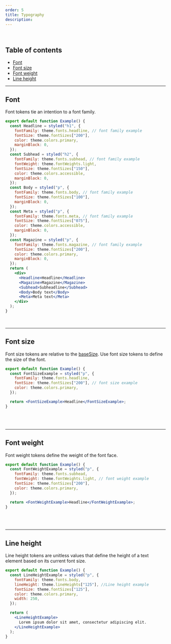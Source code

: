 ```yaml
---
order: 5
title: Typography
description:
---
```


<BR />

## Table of contents

- [Font](/foundations/typography#Font)
- [Font size](/foundations/typography#Font%20size)
- [Font weight](/foundations/typography#Font%20weight)
- [Line height](/foundations/typography#Line%20height)

---

## Font

Font tokens tie an intention to a font family.

```jsx withPreview
export default function Example() {
  const Headline = styled("h1", {
    fontFamily: theme.fonts.headline, // font family example
    fontSize: theme.fontSizes["200"],
    color: theme.colors.primary,
    marginBlock: 0,
  });
  const Subhead = styled("h2", {
    fontFamily: theme.fonts.subhead, // font family example
    fontWeight: theme.fontWeights.light,
    fontSize: theme.fontSizes["150"],
    color: theme.colors.accessible,
    marginBlock: 0,
  });
  const Body = styled("p", {
    fontFamily: theme.fonts.body, // font family example
    fontSize: theme.fontSizes["100"],
    marginBlock: 0,
  });
  const Meta = styled("p", {
    fontFamily: theme.fonts.meta, // font family example
    fontSize: theme.fontSizes["075"],
    color: theme.colors.accessible,
    marginBlock: 0,
  });
  const Magazine = styled("p", {
    fontFamily: theme.fonts.magazine, // font family example
    fontSize: theme.fontSizes["200"],
    color: theme.colors.primary,
    marginBlock: 0,
  });
  return (
    <div>
      <Headline>Headline</Headline>
      <Magazine>Magazine</Magazine>
      <Subhead>Subheadline</Subhead>
      <Body>Body text</Body>
      <Meta>Meta text</Meta>
    </div>
  );
}
```

<Table
  headers={["Name", "Value", "Description"]}
  useTokenData={true}
  data={"fonts"}
/>

<BR size="xl" />

---

## Font size

Font size tokens are relative to the [baseSize](/foundations/base). Use font size tokens to define the size of the font.

```jsx withPreview
export default function Example() {
  const FontSizeExample = styled("p", {
    fontFamily: theme.fonts.headline,
    fontSize: theme.fontSizes["200"], // font size example
    color: theme.colors.primary,
  });

  return <FontSizeExample>Headline</FontSizeExample>;
}
```

<Table
  headers={["Name", "Value", "Calculated", "Description"]}
  useTokenData={true}
  calculateValue
  data={"fontSize"}
/>

<BR size="xl" />

---

## Font weight

Font weight tokens define the weight of the font face.

```jsx withPreview
export default function Example() {
  const FontWeightExample = styled("p", {
    fontFamily: theme.fonts.subhead,
    fontWeight: theme.fontWeights.light, // font weight example
    fontSize: theme.fontSizes["200"],
    color: theme.colors.primary,
  });

  return <FontWeightExample>Headline</FontWeightExample>;
}
```

<Table
  headers={["Name", "Value", "Description"]}
  useTokenData={true}
  data={"fontWeights"}
/>

<BR size="xl" />

---

## Line height

Line height tokens are unitless values that define the height of a text element based on its current font size.

```jsx withPreview
export default function Example() {
  const LineHeightExample = styled("p", {
    fontFamily: theme.fonts.body,
    lineHeight: theme.lineHeights["125"], //Line height example
    fontSize: theme.fontSizes["125"],
    color: theme.colors.primary,
    width: 250,
  });

  return (
    <LineHeightExample>
      Lorem ipsum dolor sit amet, consectetur adipiscing elit.
    </LineHeightExample>
  );
}
```

<Table
  headers={["Name", "Value", "Description"]}
  useTokenData={true}
  data={"lineHeight"}
/>
